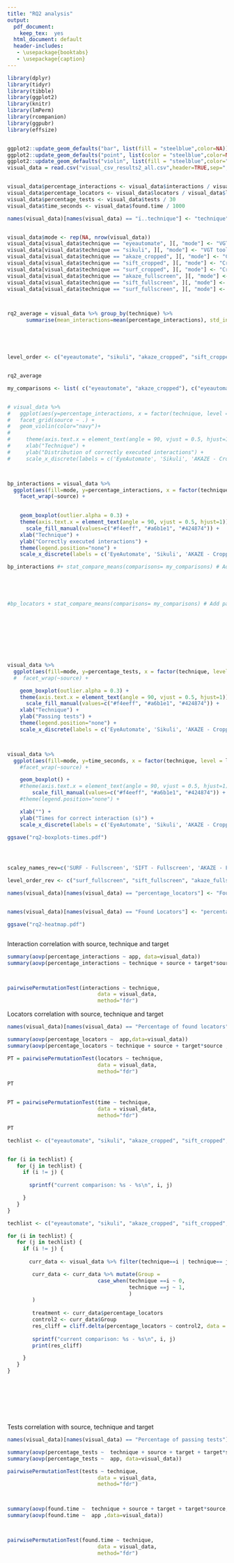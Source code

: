 ---
title: "RQ2 analysis"
output:
  pdf_document: 
    keep_tex:  yes
  html_document: default
  header-includes:
   - \usepackage{booktabs}
   - \usepackage{caption}
---



```{r setup, include=FALSE}
library(dplyr)
library(tidyr)
library(tibble)
library(ggplot2)
library(knitr)
library(lmPerm)
library(rcompanion)
library(ggpubr)
library(effsize)


ggplot2::update_geom_defaults("bar", list(fill = "steelblue",color=NA))
ggplot2::update_geom_defaults("point", list(color = "steelblue",color=NA))
ggplot2::update_geom_defaults("violin", list(fill = "steelblue",color="navy"))
visual_data = read.csv("visual_csv_results2_all.csv",header=TRUE,sep=";",stringsAsFactors = TRUE);


visual_data$percentage_interactions <- visual_data$interactions / visual_data$interaction_number
visual_data$percentage_locators <- visual_data$locators / visual_data$locator_number
visual_data$percentage_tests <- visual_data$tests / 30
visual_data$time_seconds <- visual_data$found.time / 1000

names(visual_data)[names(visual_data) == "ï..technique"] <- "technique"


visual_data$mode <- rep(NA, nrow(visual_data))
visual_data[visual_data$technique == "eyeautomate", ][, "mode"] <- "VGT tool"
visual_data[visual_data$technique == "sikuli", ][, "mode"] <- "VGT tool"
visual_data[visual_data$technique == "akaze_cropped", ][, "mode"] <- "Cropped"
visual_data[visual_data$technique == "sift_cropped", ][, "mode"] <- "Cropped"
visual_data[visual_data$technique == "surf_cropped", ][, "mode"] <- "Cropped"
visual_data[visual_data$technique == "akaze_fullscreen", ][, "mode"] <- "Fullscreen"
visual_data[visual_data$technique == "sift_fullscreen", ][, "mode"] <- "Fullscreen"
visual_data[visual_data$technique == "surf_fullscreen", ][, "mode"] <- "Fullscreen"



rq2_average = visual_data %>% group_by(technique) %>%
      summarise(mean_interactions=mean(percentage_interactions), std_interactions=sd(percentage_interactions), mean_locators=mean(percentage_locators), std_locators=sd(percentage_locators), mean_test=mean(percentage_tests), std_test=sd(percentage_tests), mean_time=mean(found.time, na.rm=TRUE), std_time=sd(found.time, na.rm=TRUE))






```





```{r boxplots rq2, fig.height= 5, fig.width=7, echo=FALSE}
level_order <- c("eyeautomate", "sikuli", "akaze_cropped", "sift_cropped", "surf_cropped", "akaze_fullscreen", "sift_fullscreen",  "surf_fullscreen")


rq2_average

my_comparisons <- list( c("eyeautomate", "akaze_cropped"), c("eyeautomate", "sift_cropped"), c("eyeautomate", "surf_cropped"), c("sikuli", "akaze_fullscreen"), c("eyeautomate", "sift_fullscreen"), c("eyeautomate", "surf_fullscreen") )


# visual_data %>%
#   ggplot(aes(y=percentage_interactions, x = factor(technique, level = level_order))) +     
#   facet_grid(source ~ .) +
#   geom_violin(color="navy")+
# 
#     theme(axis.text.x = element_text(angle = 90, vjust = 0.5, hjust=1)) +
#     xlab("Technique") +
#     ylab("Distribution of correctly executed interactions") +
#     scale_x_discrete(labels = c('EyeAutomate', 'Sikuli', 'AKAZE - Cropped', 'AKAZE - Fullscreen', 'SIFT - Cropped', 'SIFT - Fullscreen', 'SURF - Cropped', 'SURF - Fullscreen'))



bp_interactions = visual_data %>%
  ggplot(aes(fill=mode, y=percentage_interactions, x = factor(technique, level = level_order))) +     
    facet_wrap(~source) +
   

    geom_boxplot(outlier.alpha = 0.3) +
    theme(axis.text.x = element_text(angle = 90, vjust = 0.5, hjust=1)) +
      scale_fill_manual(values=c("#f4eeff", "#a6b1e1", "#424874")) +
    xlab("Technique") +
    ylab("Correctly executed interactions") +
    theme(legend.position="none") +
    scale_x_discrete(labels = c('EyeAutomate', 'Sikuli', 'AKAZE - Cropped', 'SIFT - Cropped', 'SURF - Cropped', 'AKAZE - Fullscreen', 'SIFT - Fullscreen', 'SURF - Fullscreen'))

bp_interactions #+ stat_compare_means(comparisons= my_comparisons) # Add pairwise comparisons p-value





#bp_locators + stat_compare_means(comparisons= my_comparisons) # Add pairwise comparisons p-value









visual_data %>%
  ggplot(aes(fill=mode, y=percentage_tests, x = factor(technique, level = level_order))) +     
  #  facet_wrap(~source) +

    geom_boxplot(outlier.alpha = 0.3) +
    theme(axis.text.x = element_text(angle = 90, vjust = 0.5, hjust=1)) +
      scale_fill_manual(values=c("#f4eeff", "#a6b1e1", "#424874")) +
    xlab("Technique") +
    ylab("Passing tests") +
    theme(legend.position="none") +
    scale_x_discrete(labels = c('EyeAutomate', 'Sikuli', 'AKAZE - Cropped', 'SIFT - Cropped', 'SURF - Cropped', 'AKAZE - Fullscreen', 'SIFT - Fullscreen', 'SURF - Fullscreen'))



visual_data %>%
  ggplot(aes(fill=mode, y=time_seconds, x = factor(technique, level = level_order))) +     coord_flip() +
    #facet_wrap(~source) +

    geom_boxplot() +
    #theme(axis.text.x = element_text(angle = 90, vjust = 0.5, hjust=1)) +
        scale_fill_manual(values=c("#f4eeff", "#a6b1e1", "#424874")) +
    #theme(legend.position="none") +

    xlab("") +
    ylab("Times for correct interaction (s)") + 
    scale_x_discrete(labels = c('EyeAutomate', 'Sikuli', 'AKAZE - Cropped', 'SIFT - Cropped', 'SURF - Cropped', 'AKAZE - Fullscreen', 'SIFT - Fullscreen', 'SURF - Fullscreen'))

ggsave("rq2-boxplots-times.pdf")





```



```{r heatmap rq2, fig.height= 4, fig.width=8, echo=FALSE}




scaley_names_rev=c('SURF - Fullscreen', 'SIFT - Fullscreen', 'AKAZE - Fullscreen', 'SURF - Cropped', 'SIFT - Cropped', 'AKAZE - Cropped', 'Sikuli', 'EyeAutomate')

level_order_rev <- c("surf_fullscreen", "sift_fullscreen", "akaze_fullscreen", "surf_cropped", "sift_cropped", "akaze_cropped", "sikuli", "eyeautomate")

names(visual_data)[names(visual_data) == "percentage_locators"] <- "Found Locators"


names(visual_data)[names(visual_data) == "Found Locators"] <- "percentage_locators"

ggsave("rq2-heatmap.pdf")



```
















Interaction correlation with source, technique and target

```{r interactions correlation}



summary(aovp(percentage_interactions ~ app, data=visual_data))
summary(aovp(percentage_interactions ~ technique + source + target*source ,data=visual_data))



pairwisePermutationTest(interactions ~ technique,
                             data = visual_data,
                             method="fdr")
```

Locators correlation with source, technique and target


```{r locators correlation}

names(visual_data)[names(visual_data) == "Percentage of found locators"] <- "percentage_locators"

summary(aovp(percentage_locators ~  app,data=visual_data))
summary(aovp(percentage_locators ~ technique + source + target*source ,data=visual_data))

PT = pairwisePermutationTest(locators ~ technique,
                             data = visual_data,
                             method="fdr")

PT


PT = pairwisePermutationTest(time ~ technique,
                             data = visual_data,
                             method="fdr")

PT


```


```{r for}

techlist <- c("eyeautomate", "sikuli", "akaze_cropped", "sift_cropped", "surf_cropped", "akaze_fullscreen", "sift_fullscreen", "surf_fullscreen")


for (i in techlist) {
   for (j in techlist) {
     if (i != j) {
       
       sprintf("current comparison: %s - %s\n", i, j)

     }
   }
}

```

```{r cliff}


techlist <- c("eyeautomate", "sikuli", "akaze_cropped", "sift_cropped", "surf_cropped", "akaze_fullscreen", "sift_fullscreen", "surf_fullscreen")

for (i in techlist) {
   for (j in techlist) {
     if (i != j) {
       
       curr_data <- visual_data %>% filter(technique==i | technique== j) %>% select(percentage_locators, technique)

        curr_data <- curr_data %>% mutate(Group =
                             case_when(technique ==i ~ 0, 
                                       technique ==j ~ 1,
                                       )
        )
        
        treatment <- curr_data$percentage_locators
        control2 <- curr_data$Group
        res_cliff = cliff.delta(percentage_locators ~ control2, data = curr_data)
        
        sprintf("current comparison: %s - %s\n", i, j)
        print(res_cliff)

     }
   }
}









```


Tests correlation with source, technique and target


```{r tests correlation}

names(visual_data)[names(visual_data) == "Percentage of passing tests"] <- "percentage_tests"

summary(aovp(percentage_tests ~  technique + source + target + target*source,data=visual_data))
summary(aovp(percentage_tests ~  app, data=visual_data))

pairwisePermutationTest(tests ~ technique,
                             data = visual_data,
                             method="fdr")



summary(aovp(found.time ~  technique + source + target + target*source,data=visual_data))
summary(aovp(found.time ~  app ,data=visual_data))



pairwisePermutationTest(found.time ~ technique,
                             data = visual_data,
                             method="fdr")

```


